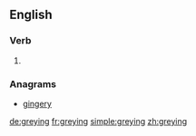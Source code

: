 ==English==

===Verb===
{{head|en}}

# {{present participle of|grey}}

===Anagrams===
* [[gingery#English|gingery]]

[[de:greying]]
[[fr:greying]]
[[simple:greying]]
[[zh:greying]]